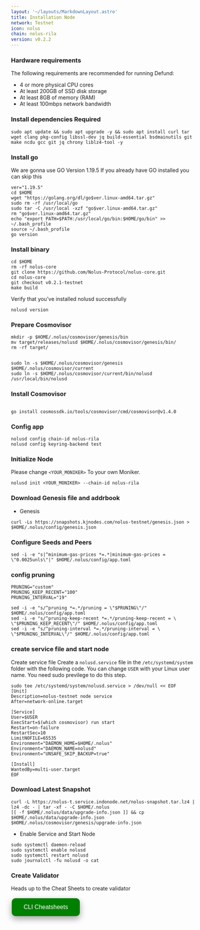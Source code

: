 ```yaml
---
layout: '~/layouts/MarkdownLayout.astro'
title: Installation Node
network: Testnet
icon: nolus
chain: nolus-rila
version: v0.2.2
---
```


### Hardware requirements

The following requirements are recommended for running Defund:

- 4 or more physical CPU cores
- At least 200GB of SSD disk storage
- At least 8GB of memory (RAM)
- At least 100mbps network bandwidth


### Install dependencies Required

```
sudo apt update && sudo apt upgrade -y && sudo apt install curl tar wget clang pkg-config libssl-dev jq build-essential bsdmainutils git make ncdu gcc git jq chrony liblz4-tool -y
```

### Install go

We are gonna use GO Version 1.19.5
If you already have GO installed you can skip this 

```
ver="1.19.5"
cd $HOME
wget "https://golang.org/dl/go$ver.linux-amd64.tar.gz"
sudo rm -rf /usr/local/go
sudo tar -C /usr/local -xzf "go$ver.linux-amd64.tar.gz"
rm "go$ver.linux-amd64.tar.gz"
echo "export PATH=$PATH:/usr/local/go/bin:$HOME/go/bin" >> ~/.bash_profile
source ~/.bash_profile
go version
```

### Install binary

```
cd $HOME
rm -rf nolus-core
git clone https://github.com/Nolus-Protocol/nolus-core.git
cd nolus-core
git checkout v0.2.1-testnet
make build
```

Verify that you've installed nolusd successfully

```
nolusd version
```

### Prepare Cosmovisor
```
mkdir -p $HOME/.nolus/cosmovisor/genesis/bin
mv target/releases/nolusd $HOME/.nolus/cosmovisor/genesis/bin/
rm -rf target/


sudo ln -s $HOME/.nolus/cosmovisor/genesis $HOME/.nolus/cosmovisor/current
sudo ln -s $HOME/.nolus/cosmovisor/current/bin/nolusd /usr/local/bin/nolusd
```

### Install Cosmovisor
```

go install cosmossdk.io/tools/cosmovisor/cmd/cosmovisor@v1.4.0
```

### Config app

```
nolusd config chain-id nolus-rila
nolusd config keyring-backend test
```

### Initialize Node

Please change `<YOUR_MONIKER>` To your own Moniker.

```
nolusd init <YOUR_MONIKER> --chain-id nolus-rila
```

### Download Genesis file and addrbook

- Genesis

```
curl -Ls https://snapshots.kjnodes.com/nolus-testnet/genesis.json > $HOME/.nolus/config/genesis.json
```


### Configure Seeds and Peers

```
sed -i -e "s|^minimum-gas-prices *=.*|minimum-gas-prices = \"0.0025unls\"|" $HOME/.nolus/config/app.toml
```

### config pruning

```
PRUNING="custom"
PRUNING_KEEP_RECENT="100"
PRUNING_INTERVAL="19"

sed -i -e "s/^pruning *=.*/pruning = \"$PRUNING\"/" $HOME/.nolus/config/app.toml
sed -i -e "s/^pruning-keep-recent *=.*/pruning-keep-recent = \
\"$PRUNING_KEEP_RECENT\"/" $HOME/.nolus/config/app.toml
sed -i -e "s/^pruning-interval *=.*/pruning-interval = \
\"$PRUNING_INTERVAL\"/" $HOME/.nolus/config/app.toml
```


### create service file and start node

Create service file
Create a `nolusd.service` file in the `/etc/systemd/system` folder with the following code. 
You can change `USER` with your Linux user name. You need sudo previlege to do this step.

```
sudo tee /etc/systemd/system/nolusd.service > /dev/null << EOF
[Unit]
Description=nolus-testnet node service
After=network-online.target

[Service]
User=$USER
ExecStart=$(which cosmovisor) run start
Restart=on-failure
RestartSec=10
LimitNOFILE=65535
Environment="DAEMON_HOME=$HOME/.nolus"
Environment="DAEMON_NAME=nolusd"
Environment="UNSAFE_SKIP_BACKUP=true"

[Install]
WantedBy=multi-user.target
EOF
```

### Download Latest Snapshot
```
curl -L https://nolus-t.service.indonode.net/nolus-snapshot.tar.lz4 | lz4 -dc - | tar -xf - -C $HOME/.nolus
[[ -f $HOME/.nolus/data/upgrade-info.json ]] && cp $HOME/.nolus/data/upgrade-info.json $HOME/.nolus/cosmovisor/genesis/upgrade-info.json
```

- Enable Service and Start Node

```
sudo systemctl daemon-reload
sudo systemctl enable nolusd
sudo systemctl restart nolusd
sudo journalctl -fu nolusd -o cat
```
### Create Validator

Heads up to the Cheat Sheets to create validator

<a href="https://www.indonode.net/testnet/nolus/cheat" target="_blank">
  <button style="background-color: green; border: none; color: white; padding: 15px 32px; text-align: center; text-decoration: none; display: inline-block; font-size: 16px; margin: 4px 2px; cursor: pointer; border-radius: 10px; box-shadow: 0 8px 16px 0 rgba(0,0,0,0.2), 0 6px 20px 0 rgba(0,0,0,0.19);" onmouseover="this.style.boxShadow='0 0 0 4px rgba(0,255,0,0.5)'" onmouseout="this.style.boxShadow='0 8px 16px 0 rgba(0,0,0,0.2), 0 6px 20px 0 rgba(0,0,0,0.19)'">CLI Cheatsheets</button>
</a>